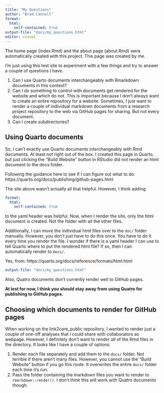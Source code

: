 ```yaml
---
title: "My Questions"
author: "Brad Cannell"
format:
  html: 
    self-contained: true
output-file: "docs/my_questions.html"
editor: visual
---
```


The home page (index.Rmd) and the about page (about.Rmd) were automatically created with this project. This page was created by me.

I'm just using this test site to experiment with a few things and try to answer a couple of questions I have.

1.  Can I use Quarto documents interchangeably with Rmarkdown documents in this context?
2.  Can I do something to control with documents get rendered for the website and which do not. This is important because I don't always want to create an entire repository for a website. Sometimes, I just want to render a couple of individual markdown documents from a research project repository to the web via GitHub pages for sharing. But not every document.
3.  Can I create subdirectories?

## Using Quarto documents

So, I can't exactly use Quarto documents interchangeably with Rmd documents. At least not right out of the box. I created this page in Quarto, but just clicking the "Build Website" button in RStudio did not render an html document to the docs folder.

Following the guidance here to see if I can figure out what to do: https://quarto.org/docs/publishing/github-pages.html

The site above wasn't actually all that helpful. However, I think adding

``` yaml
format:
  html: 
    self-contained: true
```

to the yaml header was helpful. Now, when I render the site, only the html document is created. Not the folder with all the other files.

Additionally, I can move the individual html files over to the `doc/` folder manually. However, you don't just have to do this once. You have to do it every time you render the file. I wonder if there is a yaml header I can use to tell Quarto where to put the rendered html file? If so, then I can automatically render to `docs/`.

Yes, from: https://quarto.org/docs/reference/formats/html.html

``` yaml
output-file: "docs/my_questions.html"
```

Also, Quatro documents don't currently render well to GitHub pages.

**At lest for now, I think you should stay away from using Quatro for publishing to GitHub pages.**

## Choosing which documents to render for GitHub pages

When working on the link2care_public repository, I wanted to render just a couple of one-off analyses that I could share with collaborators as webpage. However, I definitely don't want to render *all* of the Rmd files in the directory. It looks like I have a couple of options:

1.  Render each file separately and add them to the `docs/` folder. Not terrible if there aren't many files. However, you cannot use the "Build Website" button if you go this route. It overwrites the entire `docs/` folder each time it's run.
2.  Pass the folder containing the markdown files you want to render to `rmarkdown::render()`. I don't think this will work with Quatro documents though.
